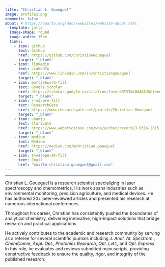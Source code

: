 ```yaml
---
title: "Christian L. Goueguel"
image: profile2.png
comments: false
about: # https://quarto.org/docs/websites/website-about.html
  template: jolla
  image-shape: round
  image-width: 15em
  links:
    - icon: github
      text: Github
      href: https://github.com/ChristianGoueguel
      target: "_blank"
    - icon: linkedin
      text: LinkedIn
      href: https://www.linkedin.com/in/christiangoueguel
      target: "_blank"
    - icon: mortarboard-fill
      text: Google Scholar
      href: https://scholar.google.ca/citations?user=RTSTmL0AAAAJ&hl=en
      target: "_blank"
    - icon: r-square-fill
      text: ResearchGate
      href: https://www.researchgate.net/profile/Christian-Goueguel
      target: "_blank"
    - icon: ubuntu
      text: Clarivate
      href: https://www.webofscience.com/wos/author/record/J-9316-2015
      target: "_blank"
    - icon: medium
      text: Medium
      href: https://medium.com/@christian.goueguel
      target: "_blank"
    - icon: envelope-at-fill
      text: Email
      href: "mailto:christian.goueguel@gmail.com"
---
```


<hr>

::: justified
Christian L. Goueguel is a research scientist specializing in laser spectroscopy and chemometrics. His work spans industries such as environmental monitoring, precision agriculture, and medical devices. He has authored 20+ peer-reviewed articles and presented his research at numerous international conferences.

Throughout his career, Christian has consistently pushed the boundaries of analytical chemistry, delivering innovative, high-impact solutions that bridge research and practical applications.

He actively contributes to the academic and research community by serving as a referee for several scientific journals including *J. Anal. At. Spectrom*., *ChemComm*, *Appl. Opt*., *Photonics Research*, *Opt. Lett*., and *Opt. Express*. In this role, he evaluates and reviews submitted manuscripts, providing constructive feedback to ensure the quality, rigor, and integrity of the published research.
:::
